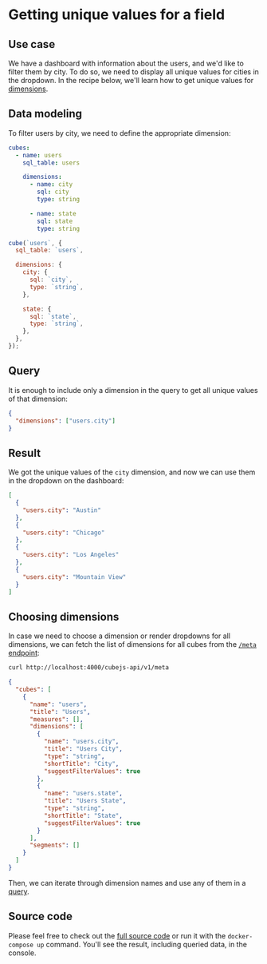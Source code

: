 # Getting unique values for a field

## Use case

We have a dashboard with information about the users, and we'd like to filter
them by city. To do so, we need to display all unique values for cities in the
dropdown. In the recipe below, we'll learn how to get unique values for
[dimensions](/product/data-modeling/reference/dimensions).

## Data modeling

To filter users by city, we need to define the appropriate dimension:

<CodeTabs>

```yaml
cubes:
  - name: users
    sql_table: users

    dimensions:
      - name: city
        sql: city
        type: string

      - name: state
        sql: state
        type: string
```

```javascript
cube(`users`, {
  sql_table: `users`,

  dimensions: {
    city: {
      sql: `city`,
      type: `string`,
    },

    state: {
      sql: `state`,
      type: `string`,
    },
  },
});
```

</CodeTabs>

## Query

It is enough to include only a dimension in the query to get all unique values
of that dimension:

```json
{
  "dimensions": ["users.city"]
}
```

## Result

We got the unique values of the `city` dimension, and now we can use them in the
dropdown on the dashboard:

```json
[
  {
    "users.city": "Austin"
  },
  {
    "users.city": "Chicago"
  },
  {
    "users.city": "Los Angeles"
  },
  {
    "users.city": "Mountain View"
  }
]
```

## Choosing dimensions

In case we need to choose a dimension or render dropdowns for all dimensions, we
can fetch the list of dimensions for all cubes from the
[`/meta` endpoint](/product/apis-integrations/rest-api/reference#v1meta):

```bash
curl http://localhost:4000/cubejs-api/v1/meta
```

```json
{
  "cubes": [
    {
      "name": "users",
      "title": "Users",
      "measures": [],
      "dimensions": [
        {
          "name": "users.city",
          "title": "Users City",
          "type": "string",
          "shortTitle": "City",
          "suggestFilterValues": true
        },
        {
          "name": "users.state",
          "title": "Users State",
          "type": "string",
          "shortTitle": "State",
          "suggestFilterValues": true
        }
      ],
      "segments": []
    }
  ]
}
```

Then, we can iterate through dimension names and use any of them in a
[query](#query).

## Source code

Please feel free to check out the
[full source code](https://github.com/cube-js/cube/tree/master/examples/recipes/getting-unique-values-for-a-field)
or run it with the `docker-compose up` command. You'll see the result, including
queried data, in the console.
